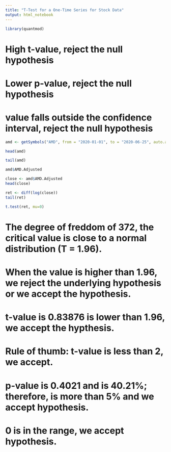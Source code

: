 ---
title: "T-Test for a One-Time Series for Stock Data"
output: html_notebook
---

```{r}
library(quantmod)
```

# High t-value, reject the null hypothesis
# Lower p-value, reject the null hypothesis
# value falls outside the confidence interval, reject the null hypothesis

```{r}
amd <- getSymbols("AMD", from = "2020-01-01", to = "2020-06-25", auto.assign = F)
```


```{r}
head(amd)
```

```{r}
tail(amd)
```
```{r}
amd$AMD.Adjusted
```
```{r}
close <- amd$AMD.Adjusted
head(close)
```
```{r}
ret <- diff(log(close))
tail(ret)
```
```{r}
t.test(ret, mu=0)
```
# The degree of freddom of 372, the critical value is close to a normal distribution (T = 1.96).
# When the value is higher than 1.96, we reject the underlying hypothesis or we accept the hypothesis.
# t-value is 0.83876 is lower than 1.96, we accept the hypthesis.
# Rule of thumb: t-value is less than 2, we accept.
# p-value is 0.4021 and is 40.21%; therefore, is more than 5% and we accept hypothesis.
# 0 is in the range, we accept hypothesis.
